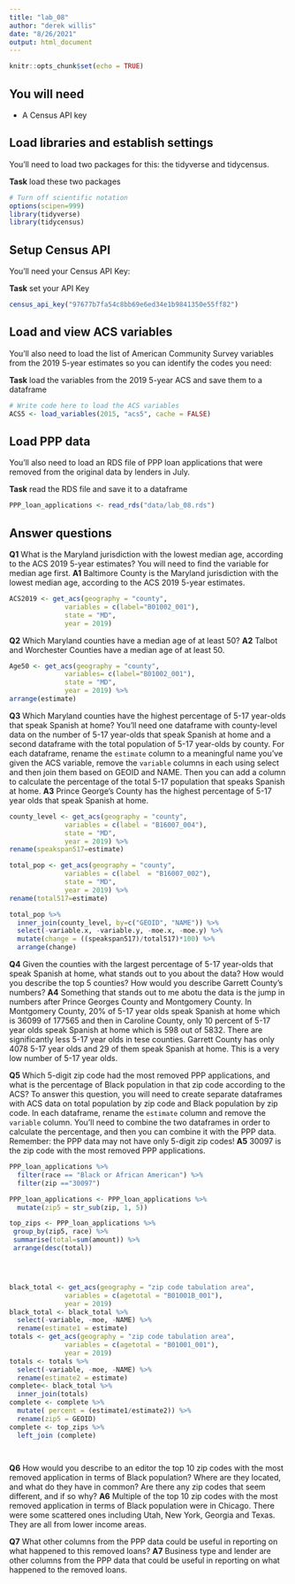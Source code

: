 ```yaml
---
title: "lab_08"
author: "derek willis"
date: "8/26/2021"
output: html_document
---
```


```r
knitr::opts_chunk$set(echo = TRUE)
```

## You will need

* A Census API key

## Load libraries and establish settings

You'll need to load two packages for this: the tidyverse and tidycensus.

**Task** load these two packages

```r
# Turn off scientific notation
options(scipen=999)
library(tidyverse)
library(tidycensus)
```

## Setup Census API

You'll need your Census API Key:

**Task** set your API Key

```r
census_api_key("97677b7fa54c8bb69e6ed34e1b9841350e55ff82")
```

## Load and view ACS variables

You'll also need to load the list of American Community Survey variables from the 2019 5-year estimates so you can identify the codes you need:

**Task** load the variables from the 2019 5-year ACS and save them to a dataframe

```r
# Write code here to load the ACS variables
ACS5 <- load_variables(2015, "acs5", cache = FALSE)
```

## Load PPP data

You'll also need to load an RDS file of PPP loan applications that were removed from the original data by lenders in July.

**Task** read the RDS file and save it to a dataframe

```r
PPP_loan_applications <- read_rds("data/lab_08.rds")
```

## Answer questions

**Q1** What is the Maryland jurisdiction with the lowest median age, according to the ACS 2019 5-year estimates? You will need to find the variable for median age first.
**A1**  Baltimore County is the Maryland jurisdiction with the lowest median age, according to the ACS 2019 5-year estimates. 

```r
ACS2019 <- get_acs(geography = "county",
              variables = c(label="B01002_001"),
              state = "MD",
              year = 2019)
```

**Q2** Which Maryland counties have a median age of at least 50?
**A2** Talbot and Worchester Counties have a median age of at least 50. 

```r
Age50 <- get_acs(geography = "county",
              variables= c(label="B01002_001"),
              state = "MD",
              year = 2019) %>%
arrange(estimate)
```

**Q3** Which Maryland counties have the highest percentage of 5-17 year-olds that speak Spanish at home? You'll need one dataframe with county-level data on the number of 5-17 year-olds that speak Spanish at home and a second dataframe with the total population of 5-17 year-olds by county. For each dataframe, rename the `estimate` column to a meaningful name you've given the ACS variable, remove the `variable` columns in each using select and then join them based on GEOID and NAME. Then you can add a column to calculate the percentage of the total 5-17 population that speaks Spanish at home.
**A3** Prince George's County has the highest percentage of 5-17 year olds that speak Spanish at home. 

```r
county_level <- get_acs(geography = "county",
              variables = c(label = "B16007_004"),
              state = "MD",
              year = 2019) %>%
rename(speakspan517=estimate)

total_pop <- get_acs(geography = "county",
              variables = c(label  = "B16007_002"),
              state = "MD",
              year = 2019) %>%
rename(total517=estimate)

total_pop %>%
  inner_join(county_level, by=c("GEOID", "NAME")) %>%
  select(-variable.x, -variable.y, -moe.x, -moe.y) %>%
  mutate(change = ((speakspan517)/total517)*100) %>%
  arrange(change)

```

**Q4** Given the counties with the largest percentage of 5-17 year-olds that speak Spanish at home, what stands out to you about the data? How would you describe the top 5 counties? How would you describe Garrett County's numbers?
**A4** Something that stands out to me abotu the data is the jump in numbers after Prince Georges County and Montgomery County. In Montgomery County, 20% of 5-17 year olds speak Spanish at home which is 36099 of 177565 and then in Caroline County, only 10 percent of 5-17 year olds speak Spanish at home which is 598 out of 5832. There are significantly less 5-17 year olds in tese counties. Garrett County has only 4078 5-17 year olds and	29 of them speak Spanish at home. This is a very low number of 5-17 year olds. 

**Q5** Which 5-digit zip code had the most removed PPP applications, and what is the percentage of Black population in that zip code according to the ACS? To answer this question, you will need to create separate dataframes with ACS data on total population by zip code and Black population by zip code. In each dataframe, rename the `estimate` column and remove the `variable` column. You'll need to combine the two dataframes in order to calculate the percentage, and then you can combine it with the PPP data. Remember: the PPP data may not have only 5-digit zip codes!
**A5** 30097 is the zip code with the most removed PPP applications. 
```r

PPP_loan_applications %>%
  filter(race == "Black or African American") %>%
  filter(zip =="30097")

PPP_loan_applications <- PPP_loan_applications %>%
  mutate(zip5 = str_sub(zip, 1, 5))

top_zips <- PPP_loan_applications %>%
 group_by(zip5, race) %>%
 summarise(total=sum(amount)) %>%
 arrange(desc(total))




black_total <- get_acs(geography = "zip code tabulation area",
              variables = c(agetotal = "B01001B_001"),
              year = 2019)  
black_total <- black_total %>%
  select(-variable, -moe, -NAME) %>%
  rename(estimate1 = estimate)
totals <- get_acs(geography = "zip code tabulation area",
              variables = c(agetotal = "B01001_001"),
              year = 2019)  
totals <- totals %>%
  select(-variable, -moe, -NAME) %>%
  rename(estimate2 = estimate)
complete<- black_total %>%
  inner_join(totals)
complete <- complete %>%
  mutate( percent = (estimate1/estimate2)) %>%
  rename(zip5 = GEOID)
complete <- top_zips %>%
  left_join (complete)
 



```

**Q6** How would you describe to an editor the top 10 zip codes with the most removed application in terms of Black population? Where are they located, and what do they have in common? Are there any zip codes that seem different, and if so why?
**A6** Multiple of the top 10 zip codes with the most removed application in terms of Black population were in Chicago. There were some scattered ones including Utah, New York, Georgia and Texas. They are all from lower income areas. 

**Q7** What other columns from the PPP data could be useful in reporting on what happened to this removed loans?
**A7** Business type and lender are other columns from the PPP data that could be useful in reporting on what happened to the removed loans. 
